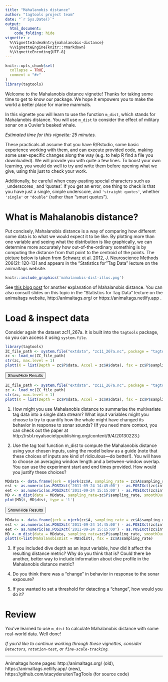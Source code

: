 ```yaml
---
title: "Mahalanobis distance"
author: "tagtools project team"
date: "`r Sys.Date()`"
output: 
  html_document:
    code_folding: hide
vignette: >
  %\VignetteIndexEntry{mahalanobis-distance}
  %\VignetteEngine{knitr::rmarkdown}
  %\VignetteEncoding{UTF-8}
---
```


```r
knitr::opts_chunk$set(
  collapse = TRUE,
  comment = "#>"
)
library(tagtools)
```

Welcome to the Mahalanobis distance vignette! Thanks for taking some time to get to know our package. We hope it empowers you to make the world a better place for marine mammals. 

In this vignette you will learn to use the function `m_dist`, which stands for Mahalanobis distance. You will use `m_dist` to consider the effect of military sonar on a Cuvier's beaked whale. 

*Estimated time for this vignette: 25 minutes.*

These practicals all assume that you have R/Rstudio, some basic experience working with them, and can execute provided code, making some user-specific changes along the way (e.g. to help R find a file you downloaded). We will provide you with quite a few lines. To boost your own learning, you would do well to try and write them before opening what we give, using this just to check your work.

Additionally, be careful when copy-pasting special characters such as \_underscores\_ and 'quotes'. If you get an error, one thing to check is that you have just a single, simple underscore, and `'straight quotes'`, whether `'single'` or `"double"` (rather than “smart quotes”). 

# What is Mahalanobis distance?

Put concisely, Mahalanobis distance is a way of comparing how different some data is to what we would expect it to be like. By plotting more than one variable and seeing what the distribution is like graphically, we can determine more accurately how out-of-the-ordinary something is by computing the distance from that point to the centroid of the points. The picture below is taken from Schwarz et al. 2012, J. Neuroscience Methods 206(2): 120-131 and appears in the "Statistics for "Tag Data" lecture on the animaltags website. 

```r
knitr::include_graphics('mahalanobis-dist-illus.png')
```

See [this blog post](https://blogs.sas.com/content/iml/2012/02/15/what-is-mahalanobis-distance.html) for another explanation of Mahalanobis distance. You can also consult slides on this topic in the "Statistics for Tag Data" lecture on the animaltags website, http://animaltags.org/ or https://animaltags.netlify.app .

# Load & inspect data

Consider again the dataset zc11_267a. It is built into the `tagtools` package, so you can access it using `system.file`.

```r
library(tagtools)
ZC_file_path <- system.file("extdata", "zc11_267a.nc", package = "tagtools", mustWork = TRUE)
zc <- load_nc(ZC_file_path)
str(zc, max.level = 1)
plott(X = list(Depth = zc$P$data, Accel = zc$A$data), fsx = zc$P$sampling_rate, interactive = TRUE)
```

<button class="btn btn-primary" data-toggle="collapse" data-target="#load_inspect_zc"> Show/Hide Results </button>  
<div id="load_inspect_zc" class="collapse">

```r
ZC_file_path <- system.file("extdata", "zc11_267a.nc", package = "tagtools", mustWork = TRUE)
zc <- load_nc(ZC_file_path)
str(zc, max.level = 1)
plott(X = list(Depth = zc$P$data, Accel = zc$A$data), fsx = zc$P$sampling_rate, interactive = FALSE)
```

</div>

1. How might you use Mahalanobis distance to summarise the multivariate tag data into a single data stream? What input variables might you choose to try to quantify how the whale might have changed its behavior in response to sonar sounds? (If you need more context, you can check out the paper at http://rsbl.royalsocietypublishing.org/content/9/4/20130223.)

2. Use the tag tool function m_dist to compute the Mahalanobis distance using your chosen inputs, using the model below as a guide (note that these choices of inputs are kind of ridiculous---do better!). You will have to choose an averaging window length and a between-window overlap. You can use the experiment start and end times provided. How would you justify these choices?

```r
MDdata <- data.frame(jerk = njerk(zc$A, sampling_rate = zc$A$sampling_rate)$data, Mx = zc$P$data)
est <- as.numeric(as.POSIXct('2011-09-24 14:45:00') - as.POSIXct(zc$info$dephist_device_datetime_start))*3600
eet <- as.numeric(as.POSIXct('2011-09-24 15:15:00') - as.POSIXct(zc$info$dephist_device_datetime_start))*3600
MD <- m_dist(data = MDdata, sampling_rate=zc$P$sampling_rate, smoothDur = 10, overlap = 9.5, expStart = est, expEnd = eet)
plot(MD$t, MD$dist, type = 'l')
```

<button class="btn btn-primary" data-toggle="collapse" data-target="#MD_and_plot"> Show/Hide Results </button>  
<div id="MD_and_plot" class="collapse">

```r
MDdata <- data.frame(jerk = njerk(zc$A, sampling_rate = zc$A$sampling_rate)$data, Mx = zc$P$data)
est <- as.numeric(as.POSIXct('2011-09-24 14:45:00') - as.POSIXct(zc$info$dephist_device_datetime_start))*3600
eet <- as.numeric(as.POSIXct('2011-09-24 15:15:00') - as.POSIXct(zc$info$dephist_device_datetime_start))*3600
MD <- m_dist(data = MDdata, sampling_rate=zc$P$sampling_rate, smoothDur = 10, overlap = 9.5, expStart = est, expEnd = eet)
plott(X=list(MahalanobisDist = MD$dist), fsx = zc$A$sampling_rate)
```

</div>

3. If you included dive depth as an input variable, how did it affect the resulting distance metric? Why do you think that is? Could there be another, better way to include information about dive profile in the Mahalanobis distance metric?

4. Do you think there was a "change" in behavior in response to the sonar exposure?

5. If you wanted to set a threshold for detecting a "change", how would you do it?

# Review

You've learned to use `m_dist` to calculate Mahalanobis distance with some real-world data. Well done!

*If you'd like to continue working through these vignettes, consider `Detectors`, `rotation-test`, or `fine-scale-tracking`.* 

*** 

Animaltags home pages: http://animaltags.org/ (old), https://animaltags.netlify.app/ (new), https://github.com/stacyderuiter/TagTools (for source code)
